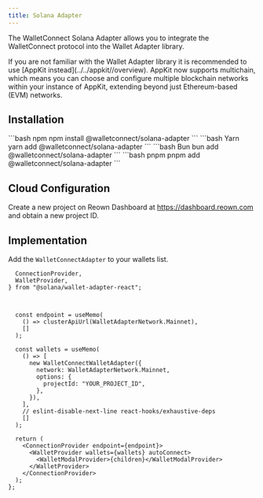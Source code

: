 ```yaml
---
title: Solana Adapter
---
```



The WalletConnect Solana Adapter allows you to integrate the WalletConnect protocol into the Wallet Adapter library.

<Info>
  If you are not familiar with the Wallet Adapter library it is recommended to
  use [AppKit instead](../../appkit//overview). AppKit now supports
  multichain, which means you can choose and configure multiple blockchain
  networks within your instance of AppKit, extending beyond just Ethereum-based
  (EVM) networks.
</Info>

## Installation

<CodeGroup>
  ```bash npm npm install @walletconnect/solana-adapter ``` ```bash Yarn yarn
  add @walletconnect/solana-adapter ``` ```bash Bun bun add
  @walletconnect/solana-adapter ``` ```bash pnpm pnpm add
  @walletconnect/solana-adapter ```
</CodeGroup>

## Cloud Configuration

Create a new project on Reown Dashboard at https://dashboard.reown.com and obtain a new project ID.

<CloudBanner />

## Implementation

Add the `WalletConnectAdapter` to your wallets list.

```tsx {12, 22-27}
  ConnectionProvider,
  WalletProvider,
} from "@solana/wallet-adapter-react";



  const endpoint = useMemo(
    () => clusterApiUrl(WalletAdapterNetwork.Mainnet),
    []
  );

  const wallets = useMemo(
    () => [
      new WalletConnectWalletAdapter({
        network: WalletAdapterNetwork.Mainnet,
        options: {
          projectId: "YOUR_PROJECT_ID",
        },
      }),
    ],
    // eslint-disable-next-line react-hooks/exhaustive-deps
    []
  );

  return (
    <ConnectionProvider endpoint={endpoint}>
      <WalletProvider wallets={wallets} autoConnect>
        <WalletModalProvider>{children}</WalletModalProvider>
      </WalletProvider>
    </ConnectionProvider>
  );
};
```
